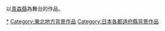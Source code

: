 以[[青森縣|青森縣]]為舞台的作品。
{{日本行政區劃分類導航|背景作品}}
{{DEFAULTSORT:Aomori}}
[[Category:青森縣文化|*]]
[[Category:東北地方背景作品|Category:東北地方背景作品]]
[[Category:日本各都道府縣背景作品|Category:日本各都道府縣背景作品]]